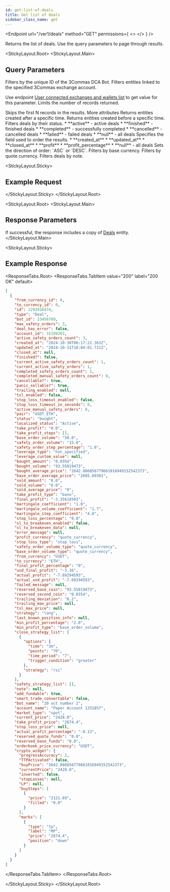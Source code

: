 ```yaml
---
id: get-list-of-deals
title: Get list of deals
sidebar_class_name: get
---
```



<Endpoint
  url="/ver1/deals"
  method="GET"
  permissions={
    <>
      <Permission title="Permission" description="BOTS_READ" />
      <Permission title="Security" description="SIGNED" />
    </>
  }
/>

Returns the list of deals. Use the query parameters to page through results.

<Separator />

<StickyLayout.Root>
<StickyLayout.Main>

## Query Parameters

<ApiParam name='bot_id' type='integer' id="bot_id">
  Filters by the unique ID of the 3Commas DCA Bot.
</ApiParam>
<ApiParam name='account_id' type='integer' id="account_id">
  Filters entities linked to the specified 3Commas exchange account.

  Use endpoint [User connected exchanges and wallets list](/account/5_list_of_connected_exchanges_and_wallets.mdx) to get value for this parameter.
</ApiParam>
<ApiParam name='limit' type='integer' id="limit">
  Limits the number of records returned.

  <ParameterRange defaultVal="50" max="1000" />
</ApiParam>
<ApiParam name='offset' type='integer' id="offset">
  Skips the first N records in the results.
</ApiParam>

<CollapseAll>
<CollapseAllHeading> More attributes <CollapseAllButton /> </CollapseAllHeading>

<CollapsibleApiParam name='from' type='string' id="from">
  Returns entities created after a specific time.
</CollapsibleApiParam>

<CollapsibleApiParam name='to' type='string' id="to">
  Returns entities created before a specific time.
</CollapsibleApiParam>

<CollapsibleApiParam name='scope' type='string' id="scope">
  Filters deals by their status.
  
  <ParameterRange defaultVal="null" />
  <CollapsibleNestedParams openName="Hide allowed values" collapsedName="Show allowed values">
      * **active** - active deals
      * **finished** - finished deals
      * **completed** - successfully completed
      * **cancelled** - cancelled deals
      * **failed** - failed deals
      * **null** - all deals
     </CollapsibleNestedParams>
</CollapsibleApiParam>

<CollapsibleApiParam name='order' type='string' id="order">
  Specifies the field used to order the results.

  <ParameterRange defaultVal="created_at" />

  <CollapsibleNestedParams openName="Hide allowed values" collapsedName="Show allowed values">
      * **created_at**
      * **updated_at**
      * **closed_at**
      * **profit**
      * **profit_percentage**
      * **null** - all deals
     </CollapsibleNestedParams>
</CollapsibleApiParam>
   
 <CollapsibleApiParam name='order_direction' type='string' id="order_direction">
  Sets the direction of order: `ASC` or `DESC`.

   <ParameterRange defaultVal="DESC" />
</CollapsibleApiParam>

<CollapsibleApiParam name='base' type='string' id="base">
 Filters by base currency.
</CollapsibleApiParam>
   
<CollapsibleApiParam name='quote' type='string' id="quote">
  Filters by quote currency.
</CollapsibleApiParam>

<CollapsibleApiParam name='note' type='string' id="note">
  Filters deals by note.
</CollapsibleApiParam>
</CollapseAll>
</StickyLayout.Main>

<StickyLayout.Sticky>

## Example Request

<NoContentEndpoint method="GET" endpoint="/ver1/deals?bot_id=23456789" />

</StickyLayout.Sticky>
</StickyLayout.Root>

<StickyLayout.Root>
<StickyLayout.Main>
## Response Parameters

If successful, the response includes a copy of [Deals](/dca-bot/deals/0_deal_entity.mdx) entity.
</StickyLayout.Main>

<StickyLayout.Sticky>

## Example Response
<ResponseTabs.Root>
<ResponseTabs.TabItem value="200" label="200 OK" default>

```json
[
  {
    "from_currency_id": 0,
    "to_currency_id": 0,
    "id": 2293916474,
    "type": "Deal",
    "bot_id": 23456789,
    "max_safety_orders": 3,
    "deal_has_error": false,
    "account_id": 32199203,
    "active_safety_orders_count": 3,
    "created_at": "2024-10-30T06:17:22.363Z",
    "updated_at": "2024-10-31T16:04:01.721Z",
    "closed_at": null,
    "finished?": false,
    "current_active_safety_orders_count": 1,
    "current_active_safety_orders": 1,
    "completed_safety_orders_count": 2,
    "completed_manual_safety_orders_count": 0,
    "cancellable?": true,
    "panic_sellable?": true,
    "trailing_enabled": null,
    "tsl_enabled": false,
    "stop_loss_timeout_enabled": false,
    "stop_loss_timeout_in_seconds": 0,
    "active_manual_safety_orders": 0,
    "pair": "USDT_ETH",
    "status": "bought",
    "localized_status": "Active",
    "take_profit": "0.0",
    "take_profit_steps": [],
    "base_order_volume": "50.0",
    "safety_order_volume": "15.0",
    "safety_order_step_percentage": "1.0",
    "leverage_type": "not_specified",
    "leverage_custom_value": null,
    "bought_amount": "0.0354",
    "bought_volume": "93.55819473",
    "bought_average_price": "2642.886856779661016949152542373",
    "base_order_average_price": "2685.69301",
    "sold_amount": "0.0",
    "sold_volume": "0.0",
    "sold_average_price": "0",
    "take_profit_type": "base",
    "final_profit": "-3.35618503",
    "martingale_coefficient": "1.0",
    "martingale_volume_coefficient": "1.7",
    "martingale_step_coefficient": "4.0",
    "stop_loss_percentage": "0.0",
    "sl_to_breakeven_enabled": false,
    "sl_to_breakeven_data": null,
    "error_message": null,
    "profit_currency": "quote_currency",
    "stop_loss_type": "stop_loss",
    "safety_order_volume_type": "quote_currency",
    "base_order_volume_type": "quote_currency",
    "from_currency": "USDT",
    "to_currency": "ETH",
    "final_profit_percentage": "0",
    "usd_final_profit": "-3.36",
    "actual_profit": "-7.69294593",
    "actual_usd_profit": "-7.69294593",
    "failed_message": null,
    "reserved_base_coin": "93.55819473",
    "reserved_second_coin": "0.0354",
    "trailing_deviation": "0.2",
    "trailing_max_price": null,
    "tsl_max_price": null,
    "strategy": "long",
    "last_known_position_info": null,
    "min_profit_percentage": "2.0",
    "min_profit_type": "base_order_volume",
    "close_strategy_list": [
      {
        "options": {
          "time": "3m",
          "points": "70",
          "time_period": "7",
          "trigger_condition": "greater"
        },
        "strategy": "rsi"
      }
    ],
    "safety_strategy_list": [],
    "note": null,
    "add_fundable": true,
    "smart_trade_convertable": false,
    "bot_name": "20 oct number 2",
    "account_name": "Paper Account 1251857",
    "market_type": "spot",
    "current_price": "2428.0",
    "take_profit_price": "2674.4",
    "stop_loss_price": null,
    "actual_profit_percentage": "-8.13",
    "reserved_quote_funds": "0.0",
    "reserved_base_funds": "0.0",
    "orderbook_price_currency": "USDT",
    "crypto_widget": {
      "progressAccuracy": 2,
      "TTPАctivated": false,
      "buyPrice": "2642.886856779661016949152542373",
      "currentPrice": "2428.0",
      "inverted": false,
      "stopLosses": null,
      "LP": null,
      "buySteps": [
        {
          "price": "2121.69",
          "filled": "0.0"
        }
      ],
      "marks": [
        {
          "type": "tp",
          "label": "MP",
          "price": "2674.4",
          "position": "down"
        }
      ]
    }
  }
]
```
</ResponseTabs.TabItem>
</ResponseTabs.Root>

</StickyLayout.Sticky>
</StickyLayout.Root>
